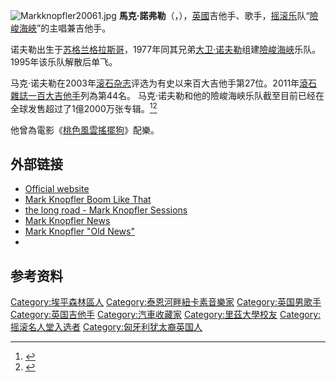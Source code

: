 [[File:Markknopfler20061.jpg|thumb]]
'''馬克·諾弗勒'''（{{lang-en|'''Mark Freuder Knopfler'''}}，{{bd|1949年|8月12日|||K}}），[[英國|英國]]吉他手、歌手，[[摇滚乐|摇滚乐]]队“[[險峻海峽|險峻海峽]]”的主唱兼吉他手。

诺夫勒出生于[[苏格兰|苏格兰]][[格拉斯哥|格拉斯哥]]，1977年同其兄弟[[大卫·诺夫勒|大卫·诺夫勒]]组建[[險峻海峽|險峻海峽]]乐队。1995年该乐队解散后单飞。

马克·诺夫勒在2003年[[滚石杂志|滚石杂志]]评选为有史以来百大吉他手第27位。2011年[[滾石雜誌一百大吉他手|滾石雜誌一百大吉他手]]列為第44名。
马克·诺夫勒和他的險峻海峽乐队截至目前已经在全球发售超过了1億2000万张专辑。<ref>{{cite web |url=http://www.johnillsley.com/ |title=John Illsley, bass player Dire Straits, biography, Dire Straits sold 120 million albums |publisher=Johnillsley.com |date= |accessdate=1 July 2009 |archive-date=2009-06-18 |archive-url=https://web.archive.org/web/20090618035317/http://www.johnillsley.com/ |dead-url=no }}</ref><ref>{{cite web |url=http://www.guyfletcher.co.uk/guyedit/projects.html |title=Guy Fletcher official site |publisher=Guyfletcher.co.uk |date= |accessdate=1 July 2009 |deadurl=yes |archiveurl=https://web.archive.org/web/20090519175432/http://www.guyfletcher.co.uk/guyedit/projects.html |archivedate=2009-05-19}} </ref> 

他曾為電影《[[桃色風雲搖擺狗|桃色風雲搖擺狗]]》配樂。

== 外部链接 ==
{{Commonscat|Mark Knopfler}}
* [http://www.markknopfler.com Official website] {{Wayback|url=http://www.markknopfler.com/ |date=20130713135230 }}
* [https://web.archive.org/web/20091015125010/http://www.arnold.vantiel.net/index.asp Mark Knopfler Boom Like That]
* [http://www.kulturserver-nrw.de/home/the-long-road/ the long road - Mark Knopfler Sessions] {{Wayback|url=http://www.kulturserver-nrw.de/home/the-long-road/ |date=20091018083642 }}
* [http://www.mark-knopfler-news.co.uk/ Mark Knopfler News]
* [https://web.archive.org/web/20090706061232/http://www.mark-knopfler-news.co.uk/moreold.html Mark Knopfler "Old News"]
* {{imdb name|id=0461360|name=Mark Knopfler}}

==参考资料==
{{Reflist|colwidth=30em}}
{{摇滚名人堂2018届入选者}}
{{Authority control}}

{{DEFAULTSORT:Knopfler, Mark}}
[[Category:埃平森林區人|Category:埃平森林區人]]
[[Category:泰恩河畔紐卡素音樂家|Category:泰恩河畔紐卡素音樂家]]
[[Category:英国男歌手|Category:英国男歌手]]
[[Category:英国吉他手|Category:英国吉他手]]
[[Category:汽車收藏家|Category:汽車收藏家]]
[[Category:里茲大學校友|Category:里茲大學校友]]
[[Category:摇滚名人堂入选者|Category:摇滚名人堂入选者]]
[[Category:匈牙利犹太裔英国人|Category:匈牙利犹太裔英国人]]